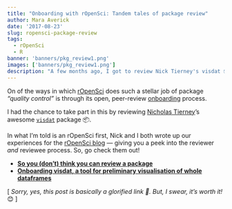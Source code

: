 ```yaml
---
title: "Onboarding with rOpenSci: Tandem tales of package review"
author: Mara Averick
date: '2017-08-23'
slug: ropensci-package-review
tags:
  - rOpenSci
  - R
banner: 'banners/pkg_review1.png'
images: ['banners/pkg_review1.png']
description: "A few months ago, I got to review Nick Tierney's visdat 📦 through rOpenSci. You'll never guess what happened next..."
---
```


On of the ways in which [rOpenSci](https://ropensci.org) does such a stellar job of package _"quality control"_ is through its open, peer-review [onboarding](https://github.com/ropensci/onboarding#ropensci-onboarding) process.

I had the chance to take part in this by reviewing [Nicholas Tierney](https://twitter.com/nj_tierney)'s awesome [`visdat`](http://visdat.njtierney.com/) package 📦. 

In what I'm told is an rOpenSci first, Nick and I both wrote up our experiences for the [rOpenSci blog](https://ropensci.org/blog/) — giving you a peek into the reviewer _and_ reviewee process. So, go check them out!

 *  [**So you (don't) think you can review a package**](https://ropensci.org/blog/blog/2017/08/22/first-package-review)
 *  [**Onboarding visdat, a tool for preliminary visualisation of whole dataframes**](https://ropensci.org/blog/blog/2017/08/22/visdat)
 
[ _Sorry, yes, this post is basically a glorified link 🔗. But, I swear, it's worth it!_ 😊 ]
 
 